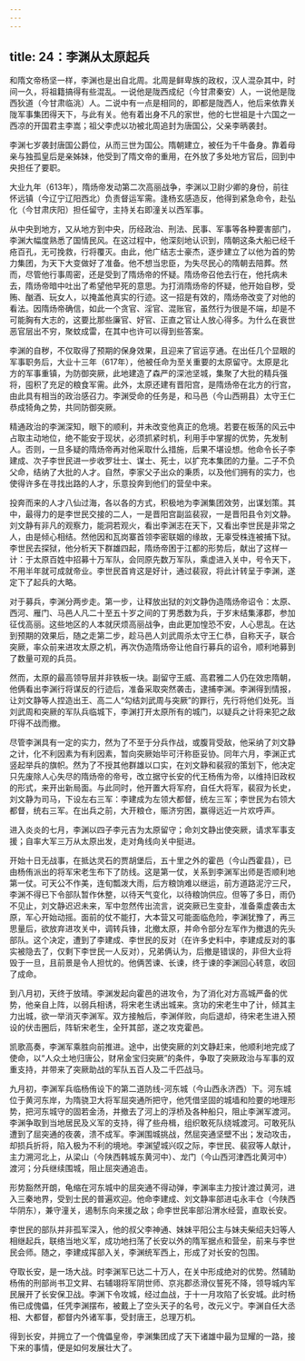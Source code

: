 ```yaml
---
---
---
```

title: 24：李渊从太原起兵
---



和隋文帝杨坚一样，李渊也是出自北周。北周是鲜卑族的政权，汉人混杂其中，时间一久，将祖籍搞得有些混乱。一说他是陇西成纪（今甘肃秦安）人，一说他是陇西狄道（今甘肃临洮）人。二说中有一点是相同的，即都是陇西人，他后来依靠关陇军事集团得天下，与此有关。他有着出身不凡的家世，他的七世祖是十六国之一西凉的开国君主李嵩；祖父李虎以功被北周追封为唐国公，父亲李昞袭封。

李渊七岁袭封唐国公爵位，从而三世为国公。隋朝建立，被任为千牛备身。靠着母亲与独孤皇后是亲姊妹，他受到了隋文帝的重用，在外放了多处地方官后，回到中央担任了要职。

大业九年（613年），隋炀帝发动第二次高丽战争，李渊以卫尉少卿的身份，前往怀远镇（今辽宁辽阳西北）负责督运军需。逢杨玄感造反，他得到紧急命令，赴弘化（今甘肃庆阳）担任留守，主持关右即潼关以西军事。

从中央到地方，又从地方到中央，历经政治、刑法、民事、军事等各种要害部门，李渊大幅度熟悉了国情民风。在这过程中，他深刻地认识到，隋朝这条大船已经千疮百孔，无可挽救，行将覆灭。由此，他广结志士豪杰，逐步建立了以他为首的势力集团，为天下大变做好了准备。他不想当忠臣，为失尽民心的隋朝去陪葬。然而，尽管他行事周密，还是受到了隋炀帝的怀疑。隋炀帝召他去行在，他托病未去，隋炀帝暗中吐出了希望他早死的意思。为打消隋炀帝的怀疑，他开始自秽，受贿、酗酒、玩女人，以掩盖他真实的行迹。这一招是有效的，隋炀帝改变了对他的看法。因隋炀帝确信，如此一个贪官、淫官、混账官，虽然行为很是不端，却是不可能胸有大志的，这要比那些廉官、好官、正直之官让人放心得多。为什么在衰世恶官层出不穷，聚蚊成雷，在其中也许可以得到些答案。

李渊的自秽，不仅取得了预期的保身效果，且迎来了官运亨通。在出任几个显眼的军事职务后，大业十三年（617年），他被任命为至关重要的太原留守。太原是北方的军事重镇，为防御突厥，此地建造了森严的深池坚城，集聚了大批的精兵强将，囤积了充足的粮食军需。此外，太原还建有晋阳宫，是隋炀帝在北方的行宫，由此具有相当的政治感召力。李渊受命的任务是，和马邑（今山西朔县）太守王仁恭成犄角之势，共同防御突厥。

精通政治的李渊深知，眼下的顺利，并未改变他真正的危境。若要在板荡的风云中占取主动地位，绝不能安于现状，必须抓紧时机，利用手中掌握的优势，先发制人。否则，一旦多疑的隋炀帝再对他采取什么措施，后果不堪设想。他命令长子李建成、次子李世民进一步收罗壮士、谋士、死士，以扩充本集团的力量。二子不负父命，结纳了大批的人才。自然，李家父子出众的秉质，以及他们拥有的实力，也使得许多在寻找出路的人才，乐意投奔到他们的营垒中来。

投奔而来的人才八仙过海，各以各的方式，积极地为李渊集团效劳，出谋划策。其中，最得力的是李世民交接的二人，一是晋阳宫副监裴寂，一是晋阳县令刘文静。刘文静有非凡的观察力，能洞若观火，看出李渊志在天下，又看出李世民是非常之人，由是倾心相结。然他因和瓦岗寨首领李密联姻的缘故，无辜受株连被捕下狱。李世民去探狱，他分析天下群雄四起，隋炀帝困于江都的形势后，献出了这样一计：于太原百姓中招募十万军队，会同原先数万军队，乘虚进入关中，号令天下，不用半年就可成就帝业。李世民首肯这是好计，通过裴寂，将此计转呈于李渊，遂定下了起兵的大略。

对于募兵，李渊分两步走。第一步，让释放出狱的刘文静伪造隋炀帝诏令：太原、西河、雁门、马邑人凡二十至五十岁之间的丁男悉数为兵，于岁末结集涿郡，参加征伐高丽。这些地区的人本就厌烦高丽战争，由此更加惶恐不安，人心思乱。在达到预期的效果后，随之走第二步，趁马邑人刘武周杀太守王仁恭，自称天子，联合突厥，率众前来进攻太原之机，再次伪造隋炀帝让他自行募兵的诏令，顺利地募到了数量可观的兵员。

然而，太原的最高领导层并非铁板一块。副留守王威、高君雅二人仍在效忠隋朝，他俩看出李渊行将谋反的行迹后，准备采取突然袭击，逮捕李渊。李渊得到情报，让刘文静等人捏造出王、高二人“勾结刘武周与突厥”的罪行，先行将他们处死。当刘武周和突厥的军队兵临城下，李渊打开太原所有的城门，以疑兵之计将来犯之敌吓得不战而撤。

尽管李渊具有一定的实力，然为了不至于分兵作战，或腹背受敌，他采纳了刘文静之计，化不利因素为有利因素，暂向突厥始毕可汗称臣妥协。同年六月，李渊正式竖起举兵的旗帜。然为了不授其他群雄以口实，在刘文静和裴寂的策划下，他决定只先废除人心失尽的隋炀帝的帝号，改立据守长安的代王杨侑为帝，以维持旧政权的形式，来开出新局面。与此同时，他开置大将军府，自任大将军，裴寂为长史，刘文静为司马，下设左右三军：李建成为左领大都督，统左三军；李世民为右领大都督，统右三军。在出兵之前，大开粮仓，赈济穷困，赢得远近一片欢呼声。

进入炎炎的七月，李渊以四子李元吉为太原留守；命刘文静出使突厥，请求军事支援；自率大军三万从太原出发，走对角线向关中挺进。

开始十日无战事，在抵达灵石的贾胡堡后，五十里之外的霍邑（今山西霍县），已由杨侑派出的将军宋老生布下了防线。这是第一仗，关系到李渊军出师是否顺利地第一仗。可天公不作美，连旬瓢泼大雨，后方粮饷难以继运，前方道路泥泞三尺，李渊不得已下令部队暂作休整，以待天气变化，以待粮饷供应。但等了多日，雨仍不见止，刘文静迟迟未来，军中忽然传出流言，说突厥已生变卦，准备乘虚袭击太原，军心开始动摇。面前的仗不能打，大本营又可能面临危险，李渊犹豫了，再三思量后，欲放弃进攻关中，调转兵锋，北撤太原，并命令部分左军作为撤退的先头部队。这个决定，遭到了李建成、李世民的反对（在许多史料中，李建成反对的事实被隐去了，仅剩下李世民一人反对），兄弟俩认为，后撤是错误的，非但大业将毁于一旦，且前景是令人担忧的。他俩苦谏、长谏，终于谏的李渊回心转意，收回了成命。

到八月初，天终于放晴。李渊发起向霍邑的进攻令，为了消化对方高城严备的优势，他亲自上阵，以弱兵相诱，将宋老生诱出城来。贪功的宋老生中了计，倾其主力出城，欲一举消灭李渊军。双方接触后，李渊佯败，向后退却，待宋老生进入预设的伏击圈后，阵斩宋老生，全歼其部，遂之攻克霍邑。

凯歌高奏，李渊军乘胜向前推进。途中，出使突厥的刘文静赶来，他顺利地完成了使命，以“人众土地归唐公，财帛金宝归突厥”的条件，争取了突厥政治与军事的双重支持，并带来了突厥助战的军队五百人及二千匹战马。

九月初，李渊军兵临杨侑设下的第二道防线-河东城（今山西永济西）下。河东城位于黄河东岸，为隋骁卫大将军屈突通所把守，他凭借坚固的城墙和险要的地理形势，把河东城守的固若金汤，并撤去了河上的浮桥及各种船只，阻止李渊军渡河。李渊争取到当地居民及义军的支持，得了些舟楫，组织敢死队绕城渡河。可敢死队遭到了屈突通的夜袭，溃不成军。李渊围城挑战，然屈突通坚壁不出；发动攻击，却损兵折将，陷入极为不利的境地。李渊望城兴叹之际，李世民、裴寂等人献计，主力溯河北上，从梁山（今陕西韩城东黄河中）、龙门（今山西河津西北黄河中）渡河；分兵继续围城，阻止屈突通追击。

形势豁然开朗，龟缩在河东城中的屈突通不得动弹，李渊率主力按计渡过黄河，进入三秦地界，受到士民的普遍欢迎。他命李建成、刘文静率部进屯永丰仓（今陕西华阴东），兼守潼关，遏制东向来援之敌；命李世民率部沿渭水经营，直取长安。

李世民的部队并非孤军深入，他的叔父李神通、妹妹平阳公主与妹夫柴绍夫妇等人相继起兵，联络当地义军，成功地扫荡了长安以外的隋军据点和营垒，前来与李世民会师。随之，李建成挥部入关，李渊统军西上，形成了对长安的包围。

夺取长安，是一场大战。时李渊军已达二十万人，在关中形成绝对的优势。然辅助杨侑的刑部尚书卫文昇、右辅翊将军阴世师、京兆郡丞滑仪誓死不降，领导城内军民展开了长安保卫战。李渊下令攻城，经过血战，于十一月攻陷了长安城。此时杨侑已成傀儡，任凭李渊摆布，被戴上了空头天子的名号，改元义宁。李渊自任大丞相、大都督，都督内外诸军事，受封唐王，总理万机。

得到长安，并拥立了一个傀儡皇帝，李渊集团成了天下诸雄中最为显耀的一路，接下来的事情，便是如何发展壮大了。